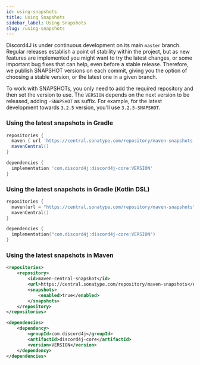 ```yaml
---
id: using-snapshots
title: Using Snapshots
sidebar_label: Using Snapshots
slug: /using-snapshots
---
```


Discord4J is under continuous development on its main `master` branch. Regular releases establish a point of stability within the project, but as new features are implemented you might want to try the latest changes, or some important bug fixes that can help, even before a stable release. Therefore, we publish SNAPSHOT versions on each commit, giving you the option of choosing a stable version, or the latest one in a given branch.

To work with SNAPSHOTs, you only need to add the required repository and then set the version to use. The `VERSION` depends on the next version to be released, adding `-SNAPSHOT` as suffix. For example, for the latest development towards `3.2.5` version, you'll use `3.2.5-SNAPSHOT`.

### Using the latest snapshots in Gradle

```groovy
repositories {
  maven { url 'https://central.sonatype.com/repository/maven-snapshots' }
  mavenCentral()
}

dependencies {
  implementation 'com.discord4j:discord4j-core:VERSION'
}
```

### Using the latest snapshots in Gradle (Kotlin DSL)

```kotlin
repositories {
  maven(url = "https://central.sonatype.com/repository/maven-snapshots")
  mavenCentral()
}

dependencies {
  implementation("com.discord4j:discord4j-core:VERSION")
}
```

### Using the latest snapshots in Maven

```xml
<repositories>
    <repository>
        <id>maven-central-snapshot</id>
        <url>https://central.sonatype.com/repository/maven-snapshots</url>
        <snapshots>
            <enabled>true</enabled>
        </snapshots>
    </repository>
</repositories>

<dependencies>
    <dependency>
        <groupId>com.discord4j</groupId>
        <artifactId>discord4j-core</artifactId>
        <version>VERSION</version>
    </dependency>
</dependencies>
```
